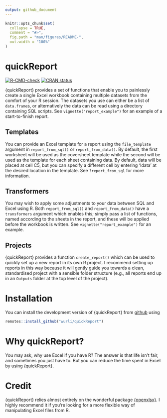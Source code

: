 ```yaml
---
output: github_document
---
```


<!-- README.md is generated from README.Rmd. Please edit that file -->

```r
knitr::opts_chunk$set(
  collapse = TRUE,
  comment = "#>",
  fig.path = "man/figures/README-",
  out.width = "100%"
)
```

# quickReport

<!-- badges: start -->
[![R-CMD-check](https://github.com/wurli/quickReport/workflows/R-CMD-check/badge.svg)](https://github.com/wurli/quickReport/actions)
[![CRAN status](https://www.r-pkg.org/badges/version/quickReport)](https://CRAN.R-project.org/package=quickReport)
<!-- badges: end -->

{quickReport} provides a set of functions that enable you to painlessly create a
single Excel workbook containing multiple datasets from the comfort of your R
session. The datasets you use can either be a list of `data.frame`s, or
alternatively the data can be read using a directory containing SQL scripts. 
See `vignette("report_example")` for an example of a start-to-finish report.

## Templates
You can provide an Excel template for a report using the `file_template`
argument in `report_from_sql()` or `report_from_data()`. By default, the first
worksheet will be used as the coversheet template while the second will be used
as the template for each sheet containing data. By default, data will be placed
at cell C5, but you can specify a different cell by entering '!data' at the
desired location in the template. See `?report_from_sql` for more information.

## Transformers
You may wish to apply some adjustments to your data between SQL and Excel using
R. Both `report_from_sql()` and `report_from_data()` have a `transformers`
argument which enables this; simply pass a list of functions, named according to
the sheets in the report, and these will be applied before the workbook is
written. See `vignette("report_example")` for an example.

## Projects
{quickReport} provides a function `create_report()` which can be used to quickly
set up a new report in its own R project. I recommend setting up reports in this
way because it will gently guide you towards a clean, standardised project with 
a sensible folder structure (e.g., all reports end up in an `Outputs` folder at 
the top level of the project).

# Installation
You can install the development version of {quickReport} from
[github](https://github.com/wurli/quickReport) using

``` r
remotes::install_github("wurli/quickReport")
```

# Why quickReport? 
You may ask, why use Excel if you have R? The answer is that life isn't fair,
and sometimes you just have to. But you can reduce the time spent in Excel by
using {quickReport}.

# Credit
{quickReport} relies almost entirely on the wonderful package
[{openxlsx}](https://ycphs.github.io/openxlsx/). I highly recommend it if you're 
looking for a more flexible way of manipulating Excel files from R.

